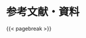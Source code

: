 # 参考文献・資料 {.unnumbered}

::: {#refs}
:::

{{< pagebreak >}}

```{=latex}
~
\thispagestyle{empty}
\begin{table}[b]
\begin{center}
\begin{tabular}{p{0.5\textwidth}r}
\multicolumn{2}{l}{{\gt\sf\bfseries\Large {{< meta title >}}}} \\ 
\multicolumn{2}{l}{\gt\sf\bfseries\normalsize {{< meta subtitle >}}} \\
{{< meta date >}} 第{{< meta edition >}}版発行 & \\
%& \\
\hline
\textbf{発行:} {{< meta publisher >}} & \\
\textbf{著者:} {{< meta author >}} & \\
%\textbf{組版:} Quarto & \\
\hline
\multicolumn{2}{l}{©{{< meta year >}} PureHertz}
\end{tabular}
\end{center}
\end{table}
```
